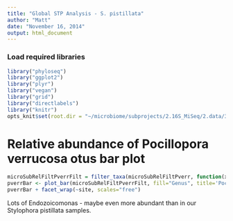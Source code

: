 ```yaml
---
title: "Global STP Analysis - S. pistillata"
author: "Matt"
date: "November 16, 2014"
output: html_document
---
```


### Load required libraries

```r
library("phyloseq")
library("ggplot2")
library("plyr")
library("vegan")
library("grid")
library("directlabels")
library("knitr")
opts_knit$set(root.dir = "~/microbiome/subprojects/2.16S_MiSeq/2.data/3.mothur/")
```

# Relative abundance of Pocillopora verrucosa otus bar plot

```r
microSubRelFiltPverrFilt = filter_taxa(microSubRelFiltPverr, function(x) mean(x) > 1e-2, TRUE)
pverrBar <- plot_bar(microSubRelFiltPverrFilt, fill="Genus", title='Pocillopora verrucosa')
pverrBar + facet_wrap(~site, scales="free")
```

Lots of Endozoicomonas - maybe even more abundant than in our Stylophora pistillata samples. 

